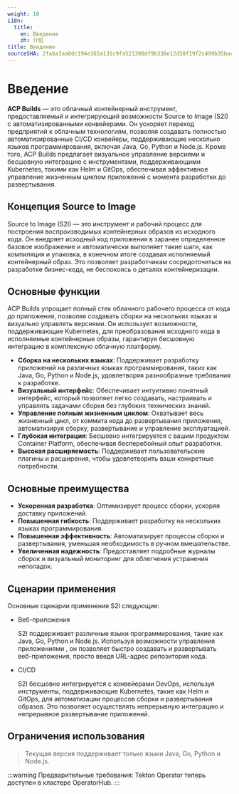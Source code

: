 ```yaml
---
weight: 10
i18n:
  title:
    en: Введение
    zh: 介绍
title: Введение
sourceSHA: 2faba3aa0dc194e165a131c9fa521300df9b338e12d58f19f2c499b35bacc86d
---
```


# Введение

**ACP Builds** — это облачный контейнерный инструмент, предоставляемый <Term name="product" textCase="capitalize" /> и интегрирующий возможности Source to Image (S2I) с автоматизированными конвейерами. Он ускоряет переход предприятий к облачным технологиям, позволяя создавать полностью автоматизированные CI/CD конвейеры, поддерживающие несколько языков программирования, включая Java, Go, Python и Node.js. Кроме того, ACP Builds предлагает визуальное управление версиями и бесшовную интеграцию с инструментами, поддерживающими Kubernetes, такими как Helm и GitOps, обеспечивая эффективное управление жизненным циклом приложений с момента разработки до развертывания.

## Концепция Source to Image

Source to Image (S2I) — это инструмент и рабочий процесс для построения воспроизводимых контейнерных образов из исходного кода. Он внедряет исходный код приложения в заранее определенное базовое изображение и автоматически выполняет такие шаги, как компиляция и упаковка, в конечном итоге создавая исполняемый контейнерный образ. Это позволяет разработчикам сосредоточиться на разработке бизнес-кода, не беспокоясь о деталях контейнеризации.

## Основные функции

ACP Builds упрощает полный стек облачного рабочего процесса от кода до приложения, позволяя создавать сборки на нескольких языках и визуально управлять версиями. Он использует возможности, поддерживающие Kubernetes, для преобразования исходного кода в исполняемые контейнерные образы, гарантируя бесшовную интеграцию в комплексную облачную платформу.

- **Сборка на нескольких языках**: Поддерживает разработку приложений на различных языках программирования, таких как Java, Go, Python и Node.js, удовлетворяя разнообразные требования к разработке.
- **Визуальный интерфейс**: Обеспечивает интуитивно понятный интерфейс, который позволяет легко создавать, настраивать и управлять задачами сборки без глубоких технических знаний.
- **Управление полным жизненным циклом**: Охватывает весь жизненный цикл, от коммита кода до развертывания приложения, автоматизируя сборку, развертывание и управление эксплуатацией.
- **Глубокая интеграция**: Бесшовно интегрируется с вашим продуктом Container Platform, обеспечивая бесперебойный опыт разработки.
- **Высокая расширяемость**: Поддерживает пользовательские плагины и расширения, чтобы удовлетворить ваши конкретные потребности.

## Основные преимущества

- **Ускоренная разработка**: Оптимизирует процесс сборки, ускоряя доставку приложений.
- **Повышенная гибкость**: Поддерживает разработку на нескольких языках программирования.
- **Повышенная эффективность**: Автоматизирует процессы сборки и развертывания, уменьшая необходимость в ручном вмешательстве.
- **Увеличенная надежность**: Предоставляет подробные журналы сборок и визуальный мониторинг для облегчения устранения неполадок.

## Сценарии применения

Основные сценарии применения S2I следующие:

- Веб-приложения

  S2I поддерживает различные языки программирования, такие как Java, Go, Python и Node.js. Используя возможности управления приложениями <Term name="product" textCase="capitalize" />, он позволяет быстро создавать и развертывать веб-приложения, просто введя URL-адрес репозитория кода.

- CI/CD

  S2I бесшовно интегрируется с конвейерами DevOps, используя инструменты, поддерживающие Kubernetes, такие как Helm и GitOps, для автоматизации процессов сборки и развертывания образов. Это позволяет осуществлять непрерывную интеграцию и непрерывное развертывание приложений.

## Ограничения использования

> Текущая версия поддерживает только языки Java, Go, Python и Node.js.

:::warning
Предварительные требования: Tekton Operator теперь доступен в кластере OperatorHub.
:::
